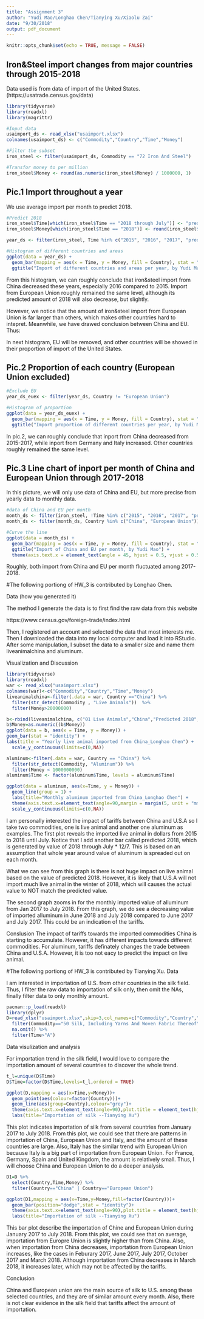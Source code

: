 ```yaml
---
title: "Assignment 3"
author: "Yudi Mao/Longhao Chen/Tianying Xu/Xiaolu Zai"
date: "9/30/2018"
output: pdf_document
---
```


```r
knitr::opts_chunk$set(echo = TRUE, message = FALSE)
```

## Iron&Steel import changes from major countries through 2015-2018

Data used is from data of import of the United States.(https://usatrade.census.gov/data)

```r
library(tidyverse)
library(readxl)
library(magrittr)

#Input data
usaimport_ds <- read_xlsx("usaimport.xlsx")
colnames(usaimport_ds) <- c("Commodity","Country","Time","Money")

#Filter the subset
iron_steel <- filter(usaimport_ds, Commodity == "72 Iron And Steel")

#Transfor money to per million
iron_steel$Money <- round(as.numeric(iron_steel$Money) / 1000000, 1)
```

## Pic.1 Import throughout a year

We use average import per month to predict 2018.

```r
#Predict 2018
iron_steel$Time[which(iron_steel$Time == "2018 through July")] <- "predicted 2018"
iron_steel$Money[which(iron_steel$Time == "2018")] <- round(iron_steel$Money[which(iron_steel$Time == "predicted 2018")]*12/7, 1)

year_ds <- filter(iron_steel, Time %in% c("2015", "2016", "2017", "predicted 2018"))

#Histogram of different countries and areas
ggplot(data = year_ds) +
  geom_bar(mapping = aes(x = Time, y = Money, fill = Country), stat = "identity") +
  ggtitle("Import of different countries and areas per year, by Yudi Mao")
```

From this histogram, we can roughly conclude that iron&steel import from China decreased these years, especially 2016 compared to 2015. Import from European Union roughly remained the same level, although its predicted amount of 2018 will also decrease, but slightly.

However, we notice that the amount of iron&steel import from European Union is far larger than others, which makes other countries hard to intepret. Meanwhile, we have drawed conclusion between China and EU. Thus:

In next histogram, EU will be removed, and other countries will be showed in their proportion of import of the United States.

## Pic.2 Proportion of each country (European Union excluded)

```r
#Exclude EU
year_ds_euex <- filter(year_ds, Country != "European Union")

#Histogram of proportion
ggplot(data = year_ds_euex) +
  geom_bar(mapping = aes(x = Time, y = Money, fill = Country), stat = "identity", position = "fill") +
  ggtitle("Import proportion of different countries per year, by Yudi Mao")
```

In pic.2, we can roughly conclude that inport from China decreased from 2015-2017, while inport from Germany and Italy increased. Other countries roughly remained the same level.

## Pic.3 Line chart of inport per month of China and European Union through 2017-2018

In this picture, we will only use data of China and EU, but more precise from yearly data to monthly data.

```r
#data of China and EU per month
month_ds <- filter(iron_steel, !Time %in% c("2015", "2016", "2017", "predicted 2018"))
month_ds <- filter(month_ds, Country %in% c("China", "European Union"))

#Curve the line
ggplot(data = month_ds) +
  geom_bar(mapping = aes(x = Time, y = Money, fill = Country), stat = "identity", position = "dodge") +
  ggtitle("Import of China and EU per month, by Yudi Mao") +
  theme(axis.text.x = element_text(angle = 45, hjust = 0.5, vjust = 0.5))
```

Roughly, both import from China and EU per month fluctuated among 2017-2018.



#The following portiong of HW_3 is contributed by Longhao Chen.


Data (how you generated it)

The method I generate the data is to first find the raw data from this website 

https://www.census.gov/foreign-trade/index.html 

Then, I registered an account and selected the data that most interests me. Then I downloaded the data into my local computer and load it into RStudio. After some manipulation, I subset the data to a smaller size and name them liveanimalchina and aluminum.

Visualization and Discussion

```r
library(tidyverse)
library(readxl)
war <- read_xlsx("usaimport.xlsx")
colnames(war)<-c("Commodity","Country","Time","Money")
liveanimalchina<-filter(.data = war, Country =="China") %>%
  filter(str_detect(Commodity , "Live Animals"))  %>%
  filter(Money>20000000)

b<-rbind(liveanimalchina, c("01 Live Animals","China","Predicted 2018",(22919535*12)/7))
b$Money=as.numeric((b$Money))
ggplot(data = b, aes(x = Time, y = Money)) +
geom_bar(stat = "identity") +
labs(title = "Yearly live animal imported from China_Longhao Chen") +
  scale_y_continuous(limits=c(0,NA))

aluminum<-filter(.data = war, Country == "China") %>%
  filter(str_detect(Commodity, "Aluminum")) %>%
  filter(Money < 1000000000)
aluminum$Time <- factor(aluminum$Time, levels = aluminum$Time)

ggplot(data = aluminum, aes(x=Time, y = Money)) +
  geom_line(group = 1) +
  labs(title="Monthly aluminum imported from China_Longhao Chen") +
  theme(axis.text.x=element_text(angle=90,margin = margin(5, unit = "mm"),vjust =1)) +
  scale_y_continuous(limits=c(0,NA))
```

I am personally interested the impact of tariffs between China and U.S.A so I take two commodities, one is live animal and another one aluminum as examples. The first plot reveals the imported live animal in dollars from 2015 to 2018 until July. Notice that I add another bar called predicted 2018, which is generated by value of 2018 through July * 12/7. This is based on an assumption that whole year around value of aluminum is spreaded out on each month. 

What we can see from this graph is there is not huge impact on live animal based on the value of predicted 2018. However, it is likely that U.S.A will not import much live animal in the winter of 2018, which will causes the actual value to NOT match the predicted value.

The second graph zooms in for the monthly imported value of alluminum from Jan 2017 to July 2018. From this graph, we do see a decreasing value of imported alluminum in June 2018 and July 2018 compared to June 2017 and July 2017. This could be an indication of the tariffs.

Conslusion
The impact of tariffs towards the imported commodities China is starting to accumulate. However, it has different impacts towards different commodities. For aluminum, tariffs definately changes the trade between China and U.S.A. However, it is too not eacy to predict the impact on live animal. 



#The following portiong of HW_3 is contributed by Tianying Xu.
Data

I am interested in importation of U.S. from other countries in the silk field. Thus, I filter the raw data to importation of silk only, then omit the NAs, finally filter data to only monthly amount. 

```r
pacman::p_load(readxl)
library(dplyr)
D=read_xlsx("usaimport.xlsx",skip=3,col_names=c("Commodity","Country","Time","Money"))  %>%
  filter(Commodity=="50 Silk, Including Yarns And Woven Fabric Thereof") %>%
  na.omit() %>%
  filter(Time>"A")
```



Data visulization and analysis

For importation trend in the silk field, I would love to compare the importation amount of several countries to discover the whole trend.

```r
t_l=unique(D$Time)
D$Time=factor(D$Time,levels=t_l,ordered = TRUE)

ggplot(D,mapping = aes(x=Time,y=Money))+
  geom_point(aes(colour=factor(Country)))+
  geom_line(aes(group=Country),colour="grey")+
  theme(axis.text.x=element_text(angle=90),plot.title = element_text(hjust = 0.5)) +
  labs(title="Importation of silk --Tianying Xu")
```

This plot indicates importation of silk from several countries from January 2017 to July 2018. From this plot, we could see that there are patterns in importation of China, European Union and Italy, and the amount of these countries are large. Also, Italy has the similar trend with European Union because Italy is a big part of importation from European Union. For France, Germany, Spain and United Kingdom, the amount is relatively small. Thus, I will choose China and European Union to do a deeper analysis.


```r
D1=D %>%
  select(Country,Time,Money) %>%
  filter(Country=="China" | Country=="European Union")

ggplot(D1,mapping = aes(x=Time,y=Money,fill=factor(Country)))+
  geom_bar(position="dodge",stat = "identity")+
  theme(axis.text.x=element_text(angle=90),plot.title = element_text(hjust = 0.5)) +
  labs(title="Importation of silk --Tianying Xu")
```

This bar plot describe the importation of Chine and European Union during January 2017 to July 2018. From this plot, we could see that on average, importation from Europre Union is slightly higher than from China. Also, when importation from China decreases, importation from European Union increases, like the cases in Feburary 2017, June 2017, July 2017, October 2017 and March 2018. Although importation from China decreases in March 2018, it increases later, which may not be affected by the tariffs.

Conclusion

China and European union are the main source of silk to U.S. among these selected countries, and they are of similar amount every month. Also, there is not clear evidence in the silk field that tariffs affect the amount of importation.




